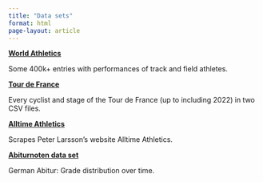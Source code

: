 ```yaml
---
title: "Data sets"
format: html
page-layout: article
---
```


**[World Athletics](https://thomascamminady.github.io/world-athletics-database/)**

Some 400k+ entries with performances of track and field athletes.

**[Tour de France](https://github.com/thomascamminady/LeTourDataSet)**

Every cyclist and stage of the Tour de France (up to including 2022) in two CSV files.


**[Alltime Athletics](https://github.com/thomascamminady/alltime_athletics_python)**

Scrapes Peter Larsson's website Alltime Athletics.

**[Abiturnoten data set](https://github.com/thomascamminady/abiturnoten)**

German Abitur: Grade distribution over time.
